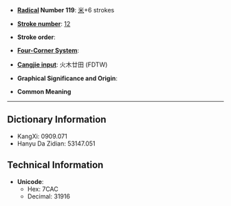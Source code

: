 * '''[[Wiktionary:Chinese radical index| Radical]] Number 119''': [[Wiktionary:Chinese radical index 米|米]]+6 strokes

* '''[[Wiktionary:Chinese total strokes index|Stroke number]]''': [[Wiktionary:Chinese total strokes index 12|12]]

* '''Stroke order''': 

* '''[[Wiktionary:Chinese four corner index|Four-Corner System]]''': 

* '''[[Wiktionary:Chinese Cangjie index|Cangjie input]]''': 火木廿田 (FDTW)

* '''Graphical Significance and Origin''': 

* '''Common Meaning'''

----

== Dictionary Information ==

* KangXi: 0909.071
* Hanyu Da Zidian: 53147.051

== Technical Information ==

* '''Unicode''':
** Hex: 7CAC
** Decimal: 31916
